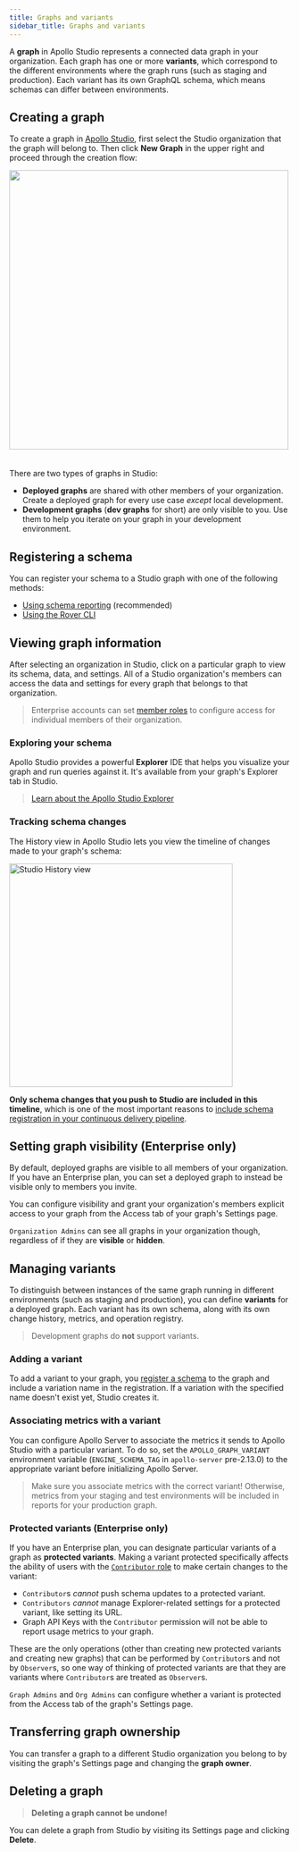 ```yaml
---
title: Graphs and variants
sidebar_title: Graphs and variants
---
```


A **graph** in Apollo Studio represents a connected data graph in your organization. Each graph has one or more **variants**, which correspond to the different environments where the graph runs (such as staging and production). Each variant has its own GraphQL schema, which means schemas can differ between environments.

## Creating a graph

To create a graph in [Apollo Studio](https://studio.apollographql.com/), first select the Studio organization that the graph will belong to. Then click **New Graph** in the upper right and proceed through the creation flow:

<img class="screenshot" src="../img/graph-creation.jpg" width="500" style="margin-bottom: 20px;" />

There are two types of graphs in Studio:

* **Deployed graphs** are shared with other members of your organization. Create a deployed graph for every use case _except_ local development.
* **Development graphs** (**dev graphs** for short) are only visible to you. Use them to help you iterate on your graph in your development environment.

## Registering a schema

You can register your schema to a Studio graph with one of the following methods:

* [Using schema reporting](../schema/schema-reporting/) (recommended)
* [Using the Rover CLI](../schema/cli-registration/)

## Viewing graph information

After selecting an organization in Studio, click on a particular graph
to view its schema, data, and settings. All of a Studio organization's members can access the data and settings for every graph that belongs to that organization.

> Enterprise accounts can set [member roles](./members/#organization-wide-member-roles) to configure access for individual members of their organization.

### Exploring your schema

Apollo Studio provides a powerful **Explorer** IDE that helps you visualize your graph and run queries against it. It's available from your graph's Explorer tab in Studio.

> [Learn about the Apollo Studio Explorer](../explorer/)

### Tracking schema changes

The History view in Apollo Studio lets you view the timeline of changes made to your graph's schema:

<img src="../img//schema-history.jpg" class="screenshot" alt="Studio History view" width="400" />

**Only schema changes that you push to Studio are included in this timeline**, which is one of the most important reasons to [include schema registration in your continuous delivery pipeline](../schema/cli-registration/#registering-with-continuous-delivery).

## Setting graph visibility (Enterprise only)

By default, deployed graphs are visible to all members of your organization. If you have an Enterprise plan, you can set a deployed graph to instead be visible only to members you invite. 

You can configure visibility and grant your organization's members explicit access to your graph from the Access tab of your graph's Settings page.

`Organization Admins` can see all graphs in your organization though, regardless of if they are **visible** or **hidden**.

## Managing variants

To distinguish between instances of the same graph running in different environments (such as staging and production), you can define **variants** for a deployed graph. Each variant has its own schema, along with its own change history, metrics, and operation registry.

> Development graphs do **not** support variants.

### Adding a variant

To add a variant to your graph, you [register a schema](#registering-a-schema) to the graph and include a variation name in the registration. If a variation with the specified name doesn't exist yet, Studio creates it.

### Associating metrics with a variant

You can configure Apollo Server to associate the metrics it sends to Apollo Studio with a particular variant. To do so, set the `APOLLO_GRAPH_VARIANT` environment variable (`ENGINE_SCHEMA_TAG` in `apollo-server` pre-2.13.0) to the appropriate variant before initializing Apollo Server.

> Make sure you associate metrics with the correct variant! Otherwise, metrics from your staging and test environments will be included in reports for your production graph.

### Protected variants (Enterprise only)

If you have an Enterprise plan, you can designate particular variants of a graph as **protected variants**. Making a variant protected specifically affects the ability of users with the [`Contributor` role](/org/members/#organization-wide-member-roles) to make certain changes to the variant:
- `Contributor`s _cannot_ push schema updates to a protected variant.
- `Contributors` _cannot_ manage Explorer-related settings for a protected variant, like setting its URL.
- Graph API Keys with the `Contributor` permission will not be able to report usage metrics to your graph.

These are the only operations (other than creating new protected variants and creating new graphs) that can be performed by `Contributor`s and not by `Observer`s, so one way of thinking of protected variants are that they are variants where `Contributor`s are treated as `Observer`s.

`Graph Admins` and `Org Admins` can configure whether a variant is protected from the Access tab of the graph's Settings page.

## Transferring graph ownership

You can transfer a graph to a different Studio organization you belong to
by visiting the graph's Settings page and changing the **graph owner**.

## Deleting a graph

> **Deleting a graph cannot be undone!**

You can delete a graph from Studio by visiting its Settings page and clicking
**Delete**.
